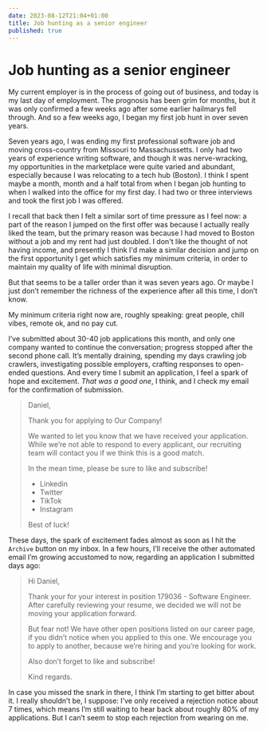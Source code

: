 ```yaml
---
date: 2023-08-12T21:04+01:00
title: Job hunting as a senior engineer
published: true
---
```

# Job hunting as a senior engineer

My current employer is in the process of going out of business, and today is my last day of employment. The prognosis has been grim for months, but it was only confirmed a few weeks ago after some earlier hailmarys fell through. And so a few weeks ago, I began my first job hunt in over seven years.

Seven years ago, I was ending my first professional software job and moving cross-country from Missouri to Massachussetts. I only had two years of experience writing software, and though it was nerve-wracking, my opportunities in the marketplace were quite varied and abundant, especially because I was relocating to a tech hub (Boston). I think I spent maybe a month, month and a half total from when I began job hunting to when I walked into the office for my first day. I had two or three interviews and took the first job I was offered.

I recall that back then I felt a similar sort of time pressure as I feel now: a part of the reason I jumped on the first offer was because I actually really liked the team, but the primary reason was because I had moved to Boston without a job and my rent had just doubled. I don't like the thought of not having income, and presently I think I'd make a similar decision and jump on the first opportunity I get which satisfies my minimum criteria, in order to maintain my quality of life with minimal disruption.

But that seems to be a taller order than it was seven years ago. Or maybe I just don’t remember the richness of the experience after all this time, I don’t know.
<aside>
My minimum criteria right now are, roughly speaking: great people, chill vibes, remote ok, and no pay cut.
</aside>

I’ve submitted about 30-40 job applications this month, and only one company wanted to continue the conversation; progress stopped after the second phone call. It’s mentally draining, spending my days crawling job crawlers, investigating possible employers, crafting responses to open-ended questions. And every time I submit an application, I feel a spark of hope and excitement. *That was a good one*, I think, and I check my email for the confirmation of submission.

>Daniel,
>
>Thank you for applying to Our Company!
>
>We wanted to let you know that we have received your application. While we’re not able to respond to every applicant, our recruiting team will contact you if we think this is a good match.
>
>In the mean time, please be sure to like and subscribe!
>- Linkedin
>- Twitter
>- TikTok
>- Instagram
>
>Best of luck!

These days, the spark of excitement fades almost as soon as I hit the `Archive` button on my inbox. In a few hours, I’ll receive the other automated email I’m growing accustomed to now, regarding an application I submitted days ago:

>Hi Daniel,
>
>Thank your for your interest in position 179036 - Software Engineer. After carefully reviewing your resume, we decided we will not be moving your application forward.
>
>But fear not! We have other open positions listed on our career page, if you didn’t notice when you applied to this one. We encourage you to apply to another, because we’re hiring and you’re looking for work.
>
>Also don’t forget to like and subscribe!
>
>Kind regards.

In case you missed the snark in there, I think I’m starting to get bitter about it. I really shouldn’t be, I suppose: I’ve only received a rejection notice about 7 times, which means I’m still waiting to hear back about roughly 80% of my applications. But I can’t seem to stop each rejection from wearing on me.
